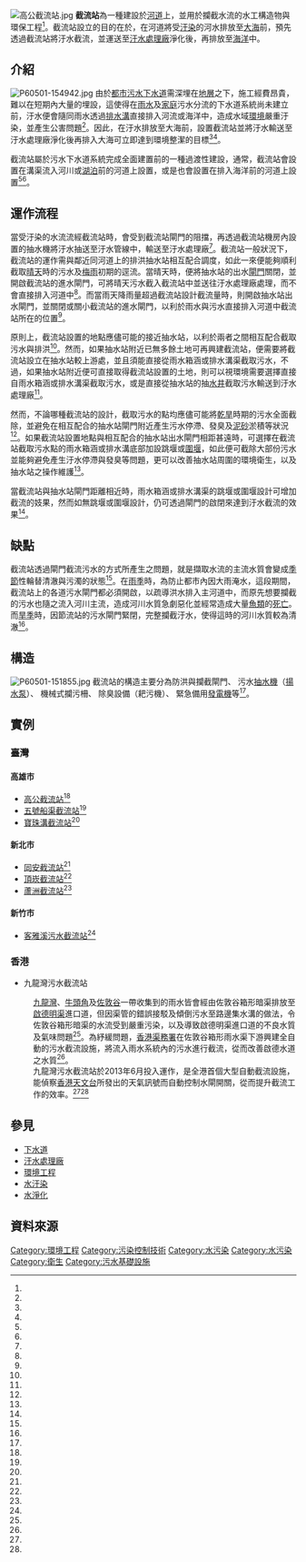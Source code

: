 [[File:高公截流站.jpg|thumb]]
'''截流站'''為一種建設於[[河道|河道]]上，並用於攔截水流的水工構造物與環保工程<ref name="內政部營建署"/>。截流站設立的目的在於，在河道將受[[汙染|汙染]]的河水排放至[[大海|大海]]前，預先透過截流站將汙水截流，並運送至[[汙水處理廠|汙水處理廠]]淨化後，再排放至[[海洋|海洋]]中。

== 介紹 ==
[[File:P60501-154942.jpg|thumb]]
由於[[都市|都市]][[污水下水道|污水下水道]]需深埋在[[地層|地層]]之下，施工經費昂貴，難以在短期內大量的埋設，這使得在[[雨水|雨水]]及[[家庭|家庭]]污水分流的下水道系統尚未建立前，汙水便會隨同雨水透過[[排水溝|排水溝]]直接排入河流或海洋中，造成水域[[環境|環境]]嚴重汙染，並產生公害問題<ref name="高雄市楠梓汙水處理廠"/>。因此，在汙水排放至大海前，設置截流站並將汙水輸送至汙水處理廠淨化後再排入大海可立即達到環境整潔的目標<ref name="高雄市楠梓汙水處理廠"/><ref name="高雄市加昌國小"/>。

截流站屬於污水下水道系統完成全面建置前的一種過渡性建設，通常，截流站會設置在溝渠流入河川或[[湖泊|湖泊]]前的河道上設置，或是也會設置在排入海洋前的河道上設置<ref name="高雄市楠梓汙水處理廠"/><ref name="高雄市加昌國小"/>。

== 運作流程 ==
當受汙染的水流流經截流站時，會受到截流站閘門的阻擋，再透過截流站機房內設置的抽水機將汙水抽送至汙水管線中，輸送至汙水處理廠<ref name="高雄市加昌國小"/>。截流站一般狀況下，截流站的運作需與鄰近同河道上的排洪抽水站相互配合調度，如此一來便能夠順利截取[[晴天|晴天]]時的污水及[[梅雨|梅雨]]初期的逕流。當晴天時，便將抽水站的出水[[閘門|閘門]]關閉，並開啟截流站的進水閘門，可將晴天污水截入截流站中並送往汙水處理廠處理，而不會直接排入河道中<ref name="余紀忠文教基金會"/>。而當雨天降雨量超過截流站設計截流量時，則開啟抽水站出水閘門，並關閉或關小截流站的進水閘門，以利於雨水與污水直接排入河道中截流站所在的位置<ref name="余紀忠文教基金會"/>。

原則上，截流站設置的地點應儘可能的接近抽水站，以利於兩者之間相互配合截取污水與排洪<ref name="余紀忠文教基金會"/>。然而，如果抽水站附近已無多餘土地可再興建截流站，便需要將截流站設立在抽水站較上游處，並且須能直接從雨水箱涵或排水溝渠截取污水，不過，如果抽水站附近便可直接取得截流站設置的土地，則可以視環境需要選擇直接自雨水箱涵或排水溝渠截取污水，或是直接從抽水站的抽[[水井|水井]]截取污水輸送到汙水處理廠<ref name="余紀忠文教基金會"/>。

然而，不論哪種截流站的設計，截取污水的點均應儘可能將[[乾旱|乾旱]]時期的污水全面截除，並避免在相互配合的抽水站閘門附近產生污水停滯、發臭及[[泥砂|泥砂]]淤積等狀況<ref name="余紀忠文教基金會"/>。如果截流站設置地點與相互配合的抽水站出水閘門相距甚遠時，可選擇在截流站截取污水點的雨水箱涵或排水溝底部加設跳堰或[[圍堰|圍堰]]，如此便可截除大部份污水並能夠避免產生汙水停滯與發臭等問題，更可以改善抽水站周圍的環境衛生，以及抽水站之操作維護<ref name="余紀忠文教基金會"/>。

當截流站與抽水站閘門距離相近時，雨水箱涵或排水溝渠的跳堰或圍堰設計可增加截流的妓果，然而如無跳堰或圍堰設計，仍可透過閘門的啟閉來達到汙水截流的效果<ref name="余紀忠文教基金會"/>。

== 缺點 ==
截流站透過閘門截流污水的方式所產生之問題，就是擷取水流的主流水質會變成[[季節|季節]]性輪替清澈與污濁的狀態<ref name="高雄市加昌國小"/>。在[[雨季|雨季]]時，為防止都市內因大雨淹水，這段期間，截流站上的各道污水閘門都必須開啟，以疏導洪水排入主河道中，而原先想要攔截的污水也隨之流入河川主流，造成河川水質急劇惡化並經常造成大量[[魚類|魚類]]的[[死亡|死亡]]。而[[旱季|旱季]]時，因節流站的污水閘門緊閉，完整攔截汙水，使得這時的河川水質較為清澈<ref name="高雄市加昌國小"/>。

== 構造 ==
[[File:P60501-151855.jpg|thumb]]
截流站的構造主要分為防洪與攔截閘門、 污水[[抽水機|抽水機]]（[[揚水泵|揚水泵]]）、 機械式攔污柵、 除臭設備（耙污機）、 緊急備用[[發電機|發電機]]等<ref name="高雄市加昌國小"/>。

== 實例 ==
=== 臺灣 ===
==== 高雄市 ====
* [[高公截流站|高公截流站]]<ref name="高雄市政府水利局"/>
* [[五號船渠截流站|五號船渠截流站]]<ref name="高雄市政府水利局"/>
* [[寶珠溝截流站|寶珠溝截流站]]<ref name="高雄市政府水利局"/>

==== 新北市 ====
* [[同安截流站|同安截流站]]<ref name="台北市政府工務局衛生下水道工程處"/>
* [[頂崁截流站|頂崁截流站]]<ref name="台北市政府工務局衛生下水道工程處"/>
* [[蘆洲截流站|蘆洲截流站]]<ref name="台北市政府工務局衛生下水道工程處"/>

==== 新竹市 ====
* [[客雅溪污水截流站|客雅溪污水截流站]]<ref name="新竹市政府"/>

=== 香港 ===
* 九龍灣污水截流站
: [[九龍灣|九龍灣]]、[[牛頭角|牛頭角]]及[[佐敦谷|佐敦谷]]一帶收集到的雨水皆會經由佐敦谷箱形暗渠排放至[[啟德明渠|啟德明渠]]進口道，但因渠管的錯誤接駁及傾倒污水至路邊集水溝的做法，令佐敦谷箱形暗渠的水流受到嚴重污染，以及導致啟德明渠進口道的不良水質及氣味問題<ref name="渠務署－九龍灣污水截流站"/>。為紓緩問題，[[渠務署|香港渠務署]]在佐敦谷箱形雨水渠下游興建全自動的污水截流設施，將流入雨水系統內的污水進行截流，從而改善啟德水道之水質<ref name="起動九龍東"/>。
: 九龍灣污水截流站於2013年6月投入運作，是全港首個大型自動截流設施，能偵察[[香港天文台|香港天文台]]所發出的天氣訊號而自動控制水閘開關，從而提升截流工作的效率。<ref name="渠務署－九龍灣污水截流站"/><ref name="起動九龍東"/>

== 參見 ==
* [[下水道|下水道]]
* [[汙水處理廠|汙水處理廠]]
* [[環境工程|環境工程]]
* [[水汙染|水汙染]]
* [[水淨化|水淨化]]

== 資料來源 ==
{{Reflist| refs=

<ref name="余紀忠文教基金會">{{cite web|language=zh-tw|url=http://www.yucc.org.tw/publications/books/water/AA0270/aa0270090.pdf|title=截流及污水下水道|author=歐陽嶠暉|publisher=余紀忠文教基金會|date=|accessdate=2016-05-01}}</ref>

<ref name="高雄市楠梓汙水處理廠">{{cite web|language=zh-tw|url=http://www.gfde.com.tw/edu.php#t9|title=～下水道資訊網問與答～|author=|publisher=高雄市楠梓汙水處理廠|date=|accessdate=2016-05-01|archive-date=2020-07-01|archive-url=https://web.archive.org/web/20200701170825/http://www.gfde.com.tw/edu.php#t9|dead-url=no}}</ref>

<ref name="內政部營建署">{{cite web|language=zh-tw|url=http://www.cpami.gov.tw/chinese/index.php?option=com_content&view=article&id=3399&Itemid=114|title=關於污水處理廠、抽水站、截流站等工程，可否依建築法第九十八條或九十九條規定免辦建造執照乙案|author=|publisher=中華民國內政部營建署|date=1997-08-13|accessdate=2016-05-01}}</ref>

<ref name="高雄市加昌國小">{{cite web|language=zh-tw|url=http://ms.jcps.kh.edu.tw/web/lrn_energy/em/schoolenvweb/70/aw4/0219/html/cure/main3.htm|title=截流站|author=|publisher=高雄市加昌國小|date=|accessdate=2016-05-01}}{{Dead link|date=2020年1月 |bot=InternetArchiveBot |fix-attempted=yes }}</ref>


<ref name="高雄市政府水利局">{{cite web|language=zh-tw|url=http://wrb.kcg.gov.tw/08_affair/moset01_1.asp|title=防洪管理維護|author=|publisher=高雄市政府水利局|date=|accessdate=2016-05-04|archive-date=2019-12-16|archive-url=https://web.archive.org/web/20191216014400/http://wrb.kcg.gov.tw/08_affair/moset01_1.asp|dead-url=no}}</ref>

<ref name="渠務署－九龍灣污水截流站">{{Cite web |url = http://www.dsd.gov.hk/Documents/SustainabilityReports/1314/tc/sewage_treatment.html |title = 年度大事 重點輕描－污水處理 |author = 香港渠務署 |accessdate = 2016-05-04 |archive-date = 2019-06-17 |archive-url = https://web.archive.org/web/20190617163731/https://www.dsd.gov.hk/Documents/SustainabilityReports/1314/tc/sewage_treatment.html |dead-url = no }}</ref>

<ref name="起動九龍東">{{Cite web |url = http://www.ekeo.gov.hk/tc/green_map/building/building_10.html |title = 佐敦谷箱形雨水渠污水截流工程 |author = 起動九龍東 |accessdate = 2016-05-04 |archive-date = 2018-09-08 |archive-url = https://web.archive.org/web/20180908060618/http://www.ekeo.gov.hk/tc/green_map/building/building_10.html |dead-url = no }}</ref>

<ref name="台北市政府工務局衛生下水道工程處">{{cite web|language=zh-tw|url=http://www.sso.gov.taipei/ct.asp?xItem=210496&ctNode=9447&mp=106041|title=新北市污水下水道截流站|author=|publisher=台北市政府工務局衛生下水道工程處|date=|accessdate=2016-05-04}}</ref>

<ref name="新竹市政府">{{cite web|language=zh-tw|url=http://www.hccg.gov.tw/web/News?command=showDetail&postId=256929|title=香山區客雅溪污水截流站竣工啟用許明財市長籲支持污水下水道工程|author=|publisher=新竹市政府|date=2014-07-09|accessdate=2016-05-04}}{{dead link|date=2018年3月 |bot=InternetArchiveBot |fix-attempted=yes }}</ref>
}}

{{環境科技}}

[[Category:環境工程|Category:環境工程]]
[[Category:污染控制技術|Category:污染控制技術]]
[[Category:水污染|Category:水污染]]
[[Category:水污染|Category:水污染]]
[[Category:衛生|Category:衛生]]
[[Category:污水基礎設施|Category:污水基礎設施]]